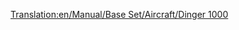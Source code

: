 [[Translation:en/Manual/Base Set/Aircraft/Dinger 1000]]

{{it/Manuale/Set base/Aeromobili/StatAeroplani|Name=Dinger 1000
|Image=[[File:en/Manual/Base Set/Aircraft/Dinger1000.png|Dinger 1000]]
|Costo=1.983.304
|Velocità=2.329 km/h
|Annuale=85.338
|Progettato=2010
|Vita=20
|Tipo=Grande
|Capacità=130 passeggeri e 45 sacchi postali
|Riadattabile= 
*175 sacchi postali
*88 casse di beni
*44 tonnellate di cibo, borse di valori o sacchi di oro/diamanti 
|Descrizione=Futuristico e immaginario. Apparentemente scaturito dal Dinger/Fokker. Capacità superiore al Concorde, ma non di molto. L'aereo più veloce e costoso. Per le rotte ad alto volume il collo di bottiglia è all'aeroporto, che a lungo termine favorisce la maggiore capacità del [[it/Manuale/Set base/Aeromobili/Dinger 200]].
|Real-life=Velivolo immaginario, nessuna corrispondenza con la realtà.
}}





  

        

             

       